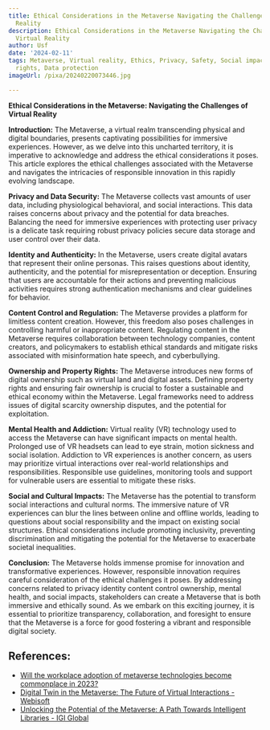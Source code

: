 ```yaml
---
title: Ethical Considerations in the Metaverse Navigating the Challenges of Virtual
  Reality
description: Ethical Considerations in the Metaverse Navigating the Challenges of
  Virtual Reality
author: Usf
date: '2024-02-11'
tags: Metaverse, Virtual reality, Ethics, Privacy, Safety, Social impact, Digital
  rights, Data protection
imageUrl: /pixa/20240220073446.jpg

---
```

**Ethical Considerations  in the Metaverse: Navigating the Challenges of Virtual Reality**

**Introduction:**
The Metaverse, a virtual realm transcending physical and  digital  boundaries, presents captivating possibilities for immersive experiences.  However,  as we delve into this uncharted territory, it is imperative to acknowledge  and address the ethical considerations it poses.  This article  explores the ethical challenges associated  with the  Metaverse and  navigates the intricacies of responsible innovation in this rapidly evolving landscape.

**Privacy and Data Security:**
The Metaverse collects vast amounts of user data,  including physiological behavioral, and social interactions.  This  data raises concerns about privacy  and the potential for  data breaches. Balancing the need for immersive experiences with protecting user privacy  is a delicate task requiring robust privacy policies secure data  storage and user control over their data.

**Identity and Authenticity:**
In the Metaverse, users create digital avatars that represent their online  personas. This raises questions about identity,  authenticity, and the potential  for misrepresentation or deception. Ensuring that users are accountable for their actions and preventing malicious activities requires strong authentication mechanisms  and clear guidelines for  behavior.

**Content Control and  Regulation:**
The Metaverse provides a platform for limitless content creation. However, this freedom also poses challenges in controlling harmful or inappropriate  content. Regulating content in the Metaverse requires collaboration between technology companies, content creators, and  policymakers to  establish ethical standards and mitigate risks associated with  misinformation hate speech, and cyberbullying.

**Ownership and  Property Rights:**
The Metaverse introduces new forms of digital ownership such as virtual land and digital assets. Defining property rights and ensuring fair ownership is crucial to foster a sustainable and ethical  economy within the Metaverse. Legal frameworks need to address issues of digital scarcity ownership disputes, and the potential for exploitation.

**Mental Health and  Addiction:**
Virtual reality (VR) technology used to access the Metaverse can have significant impacts on mental health. Prolonged  use  of VR headsets can lead  to eye strain, motion sickness and social isolation. Addiction  to VR experiences is another concern, as users may prioritize virtual interactions over real-world relationships and responsibilities. Responsible use guidelines, monitoring tools and support  for vulnerable users are essential to mitigate these risks.

**Social and Cultural Impacts:**
The Metaverse has  the potential to transform social  interactions and cultural norms. The immersive nature of VR experiences can blur the lines between online and offline worlds, leading to questions about social responsibility and the  impact on existing social structures. Ethical considerations include promoting inclusivity, preventing discrimination and mitigating the potential for the Metaverse to exacerbate societal inequalities.

**Conclusion:**
The Metaverse holds immense promise for innovation and transformative experiences. However, responsible innovation requires careful consideration of  the ethical challenges it poses. By addressing concerns related to privacy identity content control ownership, mental health, and social impacts, stakeholders can  create a Metaverse that  is  both immersive  and ethically  sound. As we embark  on this exciting journey, it is essential  to prioritize transparency, collaboration, and foresight to  ensure that the Metaverse is a force for good fostering a vibrant and responsible digital society.

## References:
- [Will the workplace adoption of metaverse technologies become commonplace in 2023?](https://www.walkme.com/blog/workplace-adoption-of-metaverse-technologies/)
- [Digital Twin in the Metaverse: The Future of Virtual Interactions - Webisoft](https://webisoft.com/articles/digital-twin-metaverse/)
- [Unlocking the Potential of the Metaverse: A Path Towards Intelligent Libraries - IGI Global](https://www.igi-global.com/chapter/unlocking-the-potential-of-the-metaverse/321454)
